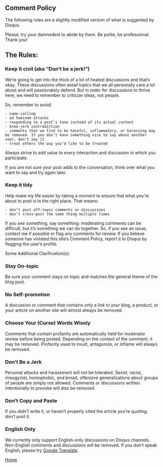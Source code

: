 ## Comment Policy

The following rules are a slightly modified version of what is suggested by Disqus.

Please, try your damnedest to abide by them.  Be polite, be professional.  Thank you!

## The Rules:

### Keep it civil (aka "Don’t be a jerk!")

We’re going to get into the thick of a lot of heated discussions and that’s okay. These discussions often entail topics that we all personally care a lot about and will passionately defend. But in order for discussions to thrive here, we need to remember to criticize ideas, not people. 
 
So, remember to avoid:

    - name-calling
    - ad hominem attacks
    - responding to a post’s tone instead of its actual content
    - knee-jerk contradiction
    - comments that we find to be hateful, inflammatory, or harassing may be removed. If you don’t have something nice to say about another user, don't say it
    - treat others the way you’d like to be treated

Always strive to add value to every interaction and discussion in which you participate.

If you are not sure your post adds to the conversation, think over what you want to say and try again later.

### Keep it tidy

Help make my life easier by taking a moment to ensure that what you’re about to post is in the right place. That means:

    - don’t post off-topic comments or discussions
    - don’t cross-post the same thing multiple times

If you see something, say something: moderating comments can be difficult, but it's something we can do together.  So, if you see an issue, contact me if possible or flag any comments for review. If you believe someone has violated this site's Comment Policy, report it to Disqus by flagging the user's profile.

Some Additional Clarification(s):

### Stay On-topic

Be sure your comment stays on topic and matches the general theme of the blog post.

### No Self-promotion

A discussion or comment that contains only a link to your blog, a product, or your article on another site will almost always be removed.

### Choose Your (Curse) Words Wisely

Comments that contain profanity are automatically held for moderator review before being posted. Depending on the context of the comment, it may be removed. Profanity used to insult, antagonize, or inflame will always be removed.

### Don’t Be a Jerk

Personal attacks and harassment will not be tolerated. Sexist, racist, misogynist, homophobic, and broad, offensive generalizations about groups of people are simply not allowed. Comments or discussions written intentionally to provoke will also be removed.

### Don’t Copy and Paste

If you didn’t write it, or haven’t properly cited the article you’re quoting, don’t post it.

### English Only

We currently only support English-only discussions on Disqus channels. Non-English comments and discussions will be removed.  If you don't speak English, please try [Google Translate](https://translate.google.com/).

[Home](https://www.justadatageek.com)